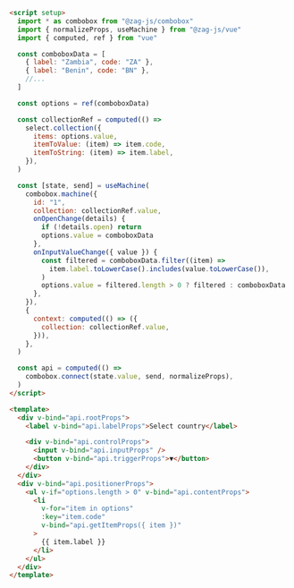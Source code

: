 ```html
<script setup>
  import * as combobox from "@zag-js/combobox"
  import { normalizeProps, useMachine } from "@zag-js/vue"
  import { computed, ref } from "vue"

  const comboboxData = [
    { label: "Zambia", code: "ZA" },
    { label: "Benin", code: "BN" },
    //...
  ]

  const options = ref(comboboxData)

  const collectionRef = computed(() =>
    select.collection({
      items: options.value,
      itemToValue: (item) => item.code,
      itemToString: (item) => item.label,
    }),
  )

  const [state, send] = useMachine(
    combobox.machine({
      id: "1",
      collection: collectionRef.value,
      onOpenChange(details) {
        if (!details.open) return
        options.value = comboboxData
      },
      onInputValueChange({ value }) {
        const filtered = comboboxData.filter((item) =>
          item.label.toLowerCase().includes(value.toLowerCase()),
        )
        options.value = filtered.length > 0 ? filtered : comboboxData
      },
    }),
    {
      context: computed(() => ({
        collection: collectionRef.value,
      })),
    },
  )

  const api = computed(() =>
    combobox.connect(state.value, send, normalizeProps),
  )
</script>

<template>
  <div v-bind="api.rootProps">
    <label v-bind="api.labelProps">Select country</label>

    <div v-bind="api.controlProps">
      <input v-bind="api.inputProps" />
      <button v-bind="api.triggerProps">▼</button>
    </div>
  </div>
  <div v-bind="api.positionerProps">
    <ul v-if="options.length > 0" v-bind="api.contentProps">
      <li
        v-for="item in options"
        :key="item.code"
        v-bind="api.getItemProps({ item })"
      >
        {{ item.label }}
      </li>
    </ul>
  </div>
</template>
```
